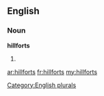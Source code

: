 ==English==

===Noun===
'''hillforts'''

# {{plural of|[[hillfort]]}}

[[Category:English plurals]]

[[ar:hillforts]]
[[fr:hillforts]]
[[my:hillforts]]